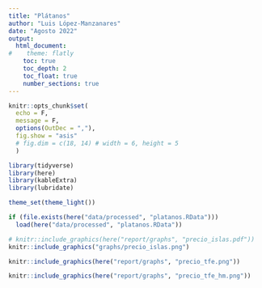 ```yaml
---
title: "Plátanos"
author: "Luis López-Manzanares"
date: "Agosto 2022"
output:
  html_document:
#    theme: flatly
    toc: true
    toc_depth: 2
    toc_float: true
    number_sections: true
---
```


```r
knitr::opts_chunk$set(
  echo = F,
  message = F,
  options(OutDec = ","),
  fig.show = "asis"
  # fig.dim = c(18, 14) # width = 6, height = 5 
  )

library(tidyverse)
library(here)
library(kableExtra)
library(lubridate)

theme_set(theme_light())
```

```r
if (file.exists(here("data/processed", "platanos.RData")))
  load(here("data/processed", "platanos.RData"))

```

<!--
# Objetivo

Análisis de los datos disponibles sobre evolución de las plantaciones de plátanos en Canarias.

# Precio medio percibido

Evolución semanal del precio medio percibido en cada una de las islas principales. -->

```r
# knitr::include_graphics(here("report/graphs", "precio_islas.pdf"))
knitr::include_graphics("graphs/precio_islas.png")
```

```r
knitr::include_graphics(here("report/graphs", "precio_tfe.png"))
```

```r
knitr::include_graphics(here("report/graphs", "precio_tfe_hm.png"))
```

